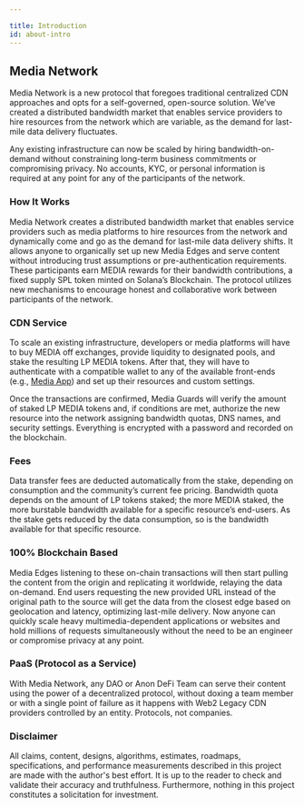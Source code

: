 ```yaml
---

title: Introduction
id: about-intro
---
```


## Media Network

Media Network is a new protocol that foregoes traditional centralized CDN approaches and opts for a self-governed, open-source solution. We’ve created a distributed bandwidth market that enables service providers to hire resources from the network which are variable, as the demand for last-mile data delivery fluctuates.

Any existing infrastructure can now be scaled by hiring bandwidth-on-demand without constraining long-term business commitments or compromising privacy. No accounts, KYC, or personal information is required at any point for any of the participants of the network.

### How It Works

Media Network creates a distributed bandwidth market that enables service providers such as media platforms to hire resources from the network and dynamically come and go as the demand for last-mile data delivery shifts. It allows anyone to organically set up new Media Edges and serve content without introducing trust assumptions or pre-authentication requirements. These participants earn MEDIA rewards for their bandwidth contributions, a fixed supply SPL token minted on Solana’s Blockchain. The protocol utilizes new mechanisms to encourage honest and collaborative work between participants of the network.

### CDN Service

To scale an existing infrastructure, developers or media platforms will have to buy MEDIA off exchanges, provide liquidity to designated pools, and stake the resulting LP MEDIA tokens. After that, they will have to authenticate with a compatible wallet to any of the available front-ends (e.g., [Media App](app-about)) and set up their resources and custom settings. 

Once the transactions are confirmed, Media Guards will verify the amount of staked LP MEDIA tokens and, if conditions are met, authorize the new resource into the network assigning bandwidth quotas, DNS names, and security settings. Everything is encrypted with a password and recorded on the blockchain.

### Fees

Data transfer fees are deducted automatically from the stake, depending on consumption and the community’s current fee pricing. Bandwidth quota depends on the amount of LP tokens staked; the more MEDIA staked, the more burstable bandwidth available for a specific resource’s end-users. As the stake gets reduced by the data consumption, so is the bandwidth available for that specific resource.

### 100% Blockchain Based

Media Edges listening to these on-chain transactions will then start pulling the content from the origin and replicating it worldwide, relaying the data on-demand. End users requesting the new provided URL instead of the original path to the source will get the data from the closest edge based on geolocation and latency, optimizing last-mile delivery.
Now anyone can quickly scale heavy multimedia-dependent applications or websites and hold millions of requests simultaneously without the need to be an engineer or compromise privacy at any point.

### PaaS (Protocol as a Service)

With Media Network, any DAO or Anon DeFi Team can serve their content using the power of a decentralized protocol, without doxing a team member or with a single point of failure as it happens with Web2 Legacy CDN providers controlled by an entity. Protocols, not companies.


### Disclaimer

All claims, content, designs, algorithms, estimates, roadmaps, specifications, and performance measurements described in this project are made with the author's best effort. It is up to the reader to check and validate their accuracy and truthfulness. Furthermore, nothing in this project constitutes a solicitation for investment.

